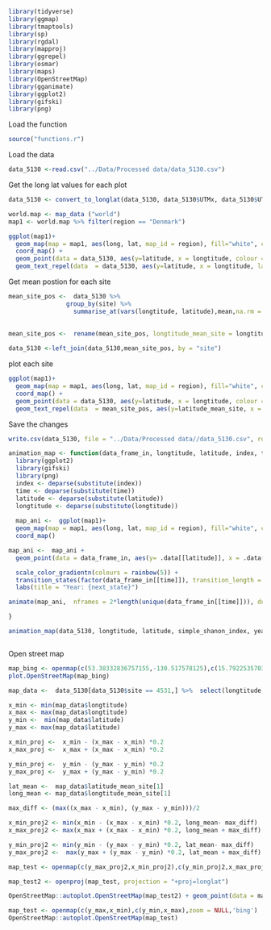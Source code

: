 
```r
library(tidyverse)
library(ggmap)
library(tmaptools)
library(sp)
library(rgdal)
library(mapproj)
library(ggrepel)
library(osmar)
library(maps)
library(OpenStreetMap)
library(gganimate)
library(ggplot2)
library(gifski)
library(png)
```
Load the function
```r
source("functions.r")
```

Load the data
```r
data_5130 <-read.csv("../Data/Processed data/data_5130.csv")
```


Get the long lat values for each plot
```r
data_5130 <- convert_to_longlat(data_5130, data_5130$UTMx, data_5130$UTMy)
```




```r
world.map <- map_data ("world")
map1 <- world.map %>% filter(region == "Denmark")
```


```r
ggplot(map1)+ 
  geom_map(map = map1, aes(long, lat, map_id = region), fill="white", colour = "black") + 
  coord_map() + 
  geom_point(data = data_5130, aes(y=latitude, x = longtitude, colour = factor(year)), alpha = .9, size =2) +
  geom_text_repel(data  = data_5130, aes(y=latitude, x = longtitude, label=site),hjust=0, vjust=0, max.overlaps = 100)
```


Get mean postion for each site

```r
mean_site_pos <-  data_5130 %>%
                group_by(site) %>% 
                  summarise_at(vars(longtitude, latitude),mean,na.rm = TRUE)
  
  
mean_site_pos <-  rename(mean_site_pos, longtitude_mean_site = longtitude, latitude_mean_site = latitude)

data_5130 <-left_join(data_5130,mean_site_pos, by = "site")
```


plot each site
```r
ggplot(map1)+ 
  geom_map(map = map1, aes(long, lat, map_id = region), fill="white", colour = "black") + 
  coord_map() + 
  geom_point(data = data_5130, aes(y=latitude, x = longtitude, colour = factor(year)), alpha = .9, size =2) +
  geom_text_repel(data  = mean_site_pos, aes(y=latitude_mean_site, x = longtitude_mean_site, label=site),hjust=0, vjust=0)
```

Save the changes
```r
write.csv(data_5130, file = "../Data/Processed data//data_5130.csv", row.names=FALSE)
```



```r
animation_map <- function(data_frame_in, longtitude, latitude, index, time, duration_time = 15) {
  library(ggplot2)
  library(gifski)
  library(png)
  index <- deparse(substitute(index))
  time <- deparse(substitute(time))
  latitude <- deparse(substitute(latitude))
  longtitude <- deparse(substitute(longtitude))
  
  map_ani <-  ggplot(map1)+ 
  geom_map(map = map1, aes(long, lat, map_id = region), fill="white", colour = "black") +
  coord_map()

map_ani <-  map_ani +
  geom_point(data = data_frame_in, aes(y= .data[[latitude]], x = .data[[longtitude]], colour = .data[[index]]), alpha = .9, size =5) + 

  scale_color_gradientn(colours = rainbow(5)) +
  transition_states(factor(data_frame_in[[time]]), transition_length = 1, state_length = 1) +
  labs(title = "Year: {next_state}")

animate(map_ani,  nframes = 2*length(unique(data_frame_in[[time]])), duration = duration_time)

}
```


```r
animation_map(data_5130, longtitude, latitude, simple_shanon_index, year )
```



```r

```


Open street map

```r
map_bing <- openmap(c(53.38332836757155,-130.517578125),c(15.792253570362446,-67.939453125),4,'bing')
plot.OpenStreetMap(map_bing)
```


```r
map_data <-  data_5130[data_5130$site == 4531,] %>%  select(longtitude, latitude, longtitude_mean_site, latitude_mean_site)
```


```r
x_min <- min(map_data$longtitude)
x_max <- max(map_data$longtitude)
y_min <-  min(map_data$latitude)
y_max <- max(map_data$latitude)

x_min_proj <-  x_min - (x_max - x_min) *0.2
x_max_proj <-  x_max + (x_max - x_min) *0.2

y_min_proj <-  y_min - (y_max - y_min) *0.2
y_max_proj <-  y_max + (y_max - y_min) *0.2

lat_mean <-  map_data$latitude_mean_site[1]
long_mean <- map_data$longtitude_mean_site[1]

max_diff <- (max((x_max - x_min), (y_max - y_min)))/2

x_min_proj2 <- min(x_min - (x_max - x_min) *0.2, long_mean- max_diff)
x_max_proj2 <- max(x_max + (x_max - x_min) *0.2, long_mean + max_diff)

y_min_proj2 <- min(y_min - (y_max - y_min) *0.2, lat_mean- max_diff)
y_max_proj2 <-  max(y_max + (y_max - y_min) *0.2, lat_mean + max_diff)

map_test <- openmap(c(y_max_proj2,x_min_proj2),c(y_min_proj2,x_max_proj2),zoom = NULL,'bing')
```

```r
map_test2 <- openproj(map_test, projection = "+proj=longlat")
```


```r
OpenStreetMap::autoplot.OpenStreetMap(map_test2) + geom_point(data = map_data, mapping = aes(x = longtitude, y = latitude), color = "red", size = 4)
```

```r
map_test <- openmap(c(y_max,x_min),c(y_min,x_max),zoom = NULL,'bing')
OpenStreetMap::autoplot.OpenStreetMap(map_test)
```


